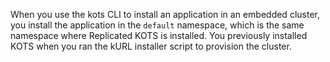 When you use the kots CLI to install an application in an embedded cluster, you install the application in the `default` namespace, which is the same namespace where Replicated KOTS is installed. You previously installed KOTS when you ran the kURL installer script to provision the cluster.
